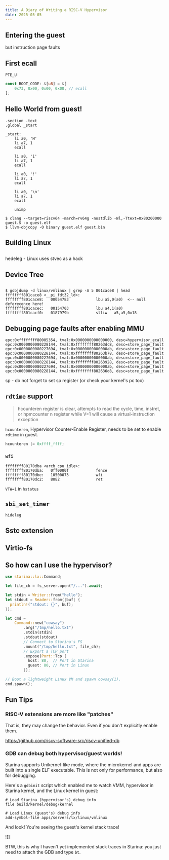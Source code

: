 ```yaml
---
title: A Diary of Writing a RISC-V Hypervisor
date: 2025-05-05
---
```


## Entering the guest

but instruction page faults


## First ecall

`PTE_U`

```rust
const BOOT_CODE: &[u8] = &[
    0x73, 0x00, 0x00, 0x00, // ecall
];
```

## Hello World from guest!

```
.section .text
.global _start

_start:
    li a0, 'H'
    li a7, 1
    ecall

    li a0, 'i'
    li a7, 1
    ecall

    li a0, '!'
    li a7, 1
    ecall

    li a0, '\n'
    li a7, 1
    ecall

    unimp
```

```
$ clang --target=riscv64 -march=rv64g -nostdlib -Wl,-Ttext=0x80200000 guest.S -o guest.elf
$ llvm-objcopy -O binary guest.elf guest.bin
```

## Building Linux

##

hedeleg - Linux uses stvec as a hack

## Device Tree

```

```

```
$ gobjdump -d linux/vmlinux | grep -A 5 801cace8 | head
ffffffff801cace8 <__pi_fdt32_ld>:
ffffffff801cace8:	00054783          	lbu	a5,0(a0)  <-- null deferecence here!
ffffffff801cacec:	00154703          	lbu	a4,1(a0)
ffffffff801cacf0:	0187979b          	slliw	a5,a5,0x18
```

## Debugging page faults after enabling MMU

```
epc:0xffffffff80005354, tval:0x0000000000000000, desc=hypervisor_ecall
epc:0x0000000080228144, tval:0xffffffff80263dc8, desc=store_page_fault
epc:0x0000000080227694, tval:0x00000000000000ab, desc=store_page_fault
epc:0x0000000080228144, tval:0xffffffff80263b78, desc=store_page_fault
epc:0x0000000080227694, tval:0x00000000000000ab, desc=store_page_fault
epc:0x0000000080228144, tval:0xffffffff80263928, desc=store_page_fault
epc:0x0000000080227694, tval:0x00000000000000ab, desc=store_page_fault
epc:0x0000000080228144, tval:0xffffffff802636d8, desc=store_page_fault
```

sp - do not forget to set sp register (or check your kernel's pc too)

## `rdtime` support

> hcounteren register is clear, attempts to read the cycle, time, instret, or hpmcounter n register while V=1 will cause a virtual-instruction exception

`hcounteren`, Hypervisor Counter-Enable Register, needs to be set to enable `rdtime` in guest.

```rust
hcounteren |= 0xffff_ffff;
```


### `wfi`

```
ffffffff80170dba <arch_cpu_idle>:
ffffffff80170dba:   0ff0000f            fence
ffffffff80170dbe:   10500073            wfi
ffffffff80170dc2:   8082                ret
```

`VTW=1` in `hstatus`

## `sbi_set_timer`

`hideleg`

## Sstc extension


## Virtio-fs

## So how can I use the hypervisor?

```rust
use starina::lx::Command;

let file_ch = fs_server.open("/...").await;

let stdin = Writer::from("hello");
let stdout = Reader::from(|buf| {
  println!("stdout: {}", buf);
});

let cmd =
    Command::new("cowsay")
        .arg("/tmp/hello.txt")
        .stdin(stdin)
        .stdout(stdout)
        // Connect to Starina's FS
        .mount("/tmp/hello.txt", file_ch);
        // Export a TCP port
        .expose(Port::Tcp {
          host: 80,  // Port in Starina
          guest: 80, // Port in Linux
        });

// Boot a lightweight Linux VM and spawn cowsay(1).
cmd.spawn();
```

## Fun Tips

### RISC-V extensions are more like "patches"

That is, they may change the behavior. Even if you don't explicitly enable them.

https://github.com/riscv-software-src/riscv-unified-db

### GDB can debug both hypervisor/guest worlds!

Starina supports Unikernel-like mode, where the microkernel and apps are built into a single ELF executable. This is not only for performance, but also for debugging.

Here's a `gdbinit` script which enabled me to watch VMM, hypervisor in Starina kernel, and the Linux kernel in guest:

```
# Load Starina (hypervisor's) debug info
file build/kernel/debug/kernel

# Load Linux (guest's) debug info
add-symbol-file apps/servers/lx/linux/vmlinux
```

And look! You're seeing the guest's kernel stack trace!

![]

BTW, this is why I haven't yet implemented stack traces in Starina: you just need to attach the GDB and type `bt`.
